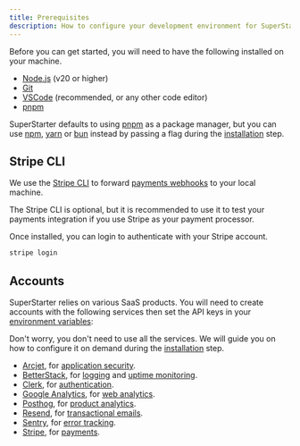 ```yaml
---
title: Prerequisites
description: How to configure your development environment for SuperStarter.
---
```


Before you can get started, you will need to have the following installed on your machine.

- [Node.js](https://nodejs.org/en/download/) (v20 or higher)
- [Git](https://git-scm.com/)
- [VSCode](https://code.visualstudio.com/) (recommended, or any other code editor)
- [pnpm](https://pnpm.io/)

SuperStarter defaults to using [pnpm](https://pnpm.io/installation) as a package manager, but you can use [npm](https://www.npmjs.com/), [yarn](https://yarnpkg.com/) or [bun](https://bun.sh/) instead by passing a flag during the [installation](/setup/installation/clone#use-the-cli) step.


## Stripe CLI

We use the [Stripe CLI](https://docs.stripe.com/stripe-cli) to forward [payments webhooks](/packages/payments#webhooks) to your local machine.

<Note>The Stripe CLI is optional, but it is recommended to use it to test your payments integration if you use Stripe as your payment processor.</Note>

Once installed, you can login to authenticate with your Stripe account.

```sh Terminal
stripe login
```

## Accounts

SuperStarter relies on various SaaS products. You will need to create accounts with the following services then set the API keys in your [environment variables](/setup/configuration/environment):

<Note>Don't worry, you don't need to use all the services. We will guide you on how to configure it on demand during the [installation](/setup/installation/development) step.</Note>

- [Arcjet](https://arcjet.com), for [application security](/packages/security/application).
- [BetterStack](https://betterstack.com), for [logging](/packages/observability/logging) and [uptime monitoring](/packages/observability/uptime).
- [Clerk](https://clerk.com), for [authentication](/packages/authentication).
- [Google Analytics](https://developers.google.com/analytics), for [web analytics](/packages/analytics/web).
- [Posthog](https://posthog.com), for [product analytics](/packages/analytics/product).
- [Resend](https://resend.com), for [transactional emails](/packages/email).
- [Sentry](https://sentry.io), for [error tracking](/packages/observability/error-capture).
- [Stripe](https://stripe.com), for [payments](/packages/payments).
